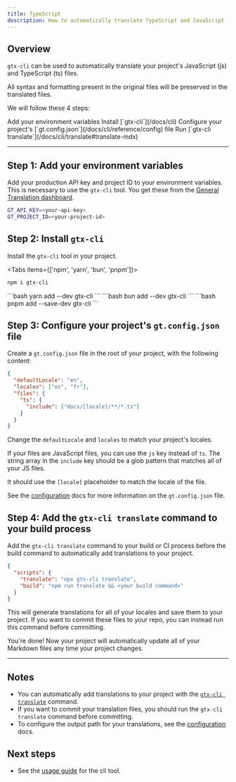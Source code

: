 ```yaml
---
title: TypeScript
description: How to automatically translate TypeScript and JavaScript files with General Translation
---
```


## Overview

`gtx-cli` can be used to automatically translate your project's JavaScript (js) and TypeScript (ts) files.

<Callout type="info">
  All syntax and formatting present in the original files will be preserved in
  the translated files.
</Callout>

We will follow these 4 steps:

<Steps>
  <Step>
    Add your environment variables
  </Step>
  <Step>
    Install [`gtx-cli`](/docs/cli)
  </Step>
  <Step>
    Configure your project's [`gt.config.json`](/docs/cli/reference/config) file
  </Step>
  <Step>
    Run [`gtx-cli translate`](/docs/cli/translate#translate-mdx)
  </Step>
</Steps>

---

## Step 1: Add your environment variables

Add your production API key and project ID to your environment variables.
This is necessary to use the `gtx-cli` tool.
You get these from the [General Translation dashboard](https://generaltranslation.com/dashboard).

```bash title=".env"
GT_API_KEY=<your-api-key>
GT_PROJECT_ID=<your-project-id>
```

## Step 2: Install `gtx-cli`

Install the `gtx-cli` tool in your project.

<Tabs items={['npm', 'yarn', 'bun', 'pnpm']}>
  <Tab value="npm">
  ```bash 
  npm i gtx-cli
  ``` 
  </Tab>
  <Tab value="yarn">
  ```bash 
  yarn add --dev gtx-cli
  ```
  </Tab>

  <Tab value="bun">
  ```bash 
  bun add --dev gtx-cli
  ```
  </Tab>
  <Tab value="pnpm">
  ```bash 
  pnpm add --save-dev gtx-cli
  ```
  </Tab>
</Tabs>

## Step 3: Configure your project's `gt.config.json` file

Create a `gt.config.json` file in the root of your project, with the following content:

```json title="gt.config.json"
{
  "defaultLocale": "en",
  "locales": ["es", "fr"],
  "files": {
    "ts": {
      "include": ["docs/[locale]/**/*.ts"]
    }
  }
}
```

Change the `defaultLocale` and `locales` to match your project's locales.

If your files are JavaScript files, you can use the `js` key instead of `ts`. The string array in the `include` key should be a glob pattern that matches all of your JS files.

It should use the `[locale]` placeholder to match the locale of the file.

See the [configuration](/docs/cli/reference/config) docs for more information on the `gt.config.json` file.


## Step 4: Add the `gtx-cli translate` command to your build process

Add the `gtx-cli translate` command to your build or CI process before the build command to automatically add translations to your project.

```json title="package.json"
{
  "scripts": {
    "translate": "npx gtx-cli translate",
    "build": "npm run translate && <your build command>"
  }
}
```

This will generate translations for all of your locales and save them to your project.
If you want to commit these files to your repo, you can instead run this command before committing.

You're done! Now your project will automatically update all of your Markdown files any time your project changes.

---

## Notes

- You can automatically add translations to your project with the [`gtx-cli translate`](/docs/cli/translate) command.
- If you want to commit your translation files, you should run the `gtx-cli translate` command before committing.
- To configure the output path for your translations, see the [configuration](/docs/cli/reference/config) docs.

## Next steps

- See the [usage guide](/docs/cli/reference/usage) for the cli tool.
